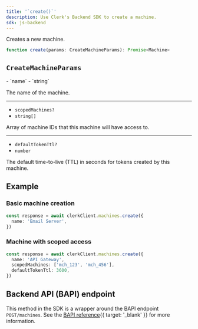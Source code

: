 ```yaml
---
title: '`create()`'
description: Use Clerk's Backend SDK to create a machine.
sdk: js-backend
---
```


Creates a new machine.

```ts {{ prettier: false }}
function create(params: CreateMachineParams): Promise<Machine>
```

## `CreateMachineParams`

<Properties>
  - `name`
  - `string`

  The name of the machine.

  ---

  - `scopedMachines?`
  - `string[]`

  Array of machine IDs that this machine will have access to.

  ---

  - `defaultTokenTtl?`
  - `number`

  The default time-to-live (TTL) in seconds for tokens created by this machine.
</Properties>

## Example

<Include src="_partials/backend/usage" />

### Basic machine creation

```ts
const response = await clerkClient.machines.create({
  name: 'Email Server',
})
```

### Machine with scoped access

```ts
const response = await clerkClient.machines.create({
  name: 'API Gateway',
  scopedMachines: ['mch_123', 'mch_456'],
  defaultTokenTtl: 3600,
})
```

## Backend API (BAPI) endpoint

This method in the SDK is a wrapper around the BAPI endpoint `POST/machines`. See the [BAPI reference](/docs/reference/backend-api/tag/machines/post/machines){{ target: '_blank' }} for more information.
